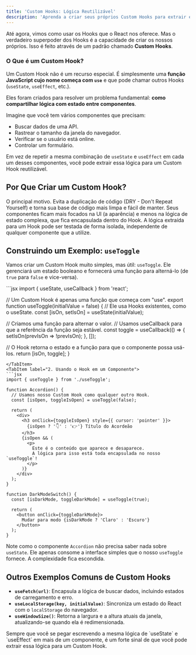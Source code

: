 ```yaml
---
title: 'Custom Hooks: Lógica Reutilizável'
description: 'Aprenda a criar seus próprios Custom Hooks para extrair e compartilhar lógica com estado (stateful logic) entre múltiplos componentes.'
---
```



Até agora, vimos como usar os Hooks que o React nos oferece. Mas o verdadeiro superpoder dos Hooks é a capacidade de criar os nossos próprios. Isso é feito através de um padrão chamado **Custom Hooks**.

### O Que é um Custom Hook?

Um Custom Hook não é um recurso especial. É simplesmente uma **função JavaScript cujo nome começa com `use`** e que pode chamar outros Hooks (`useState`, `useEffect`, etc.).

Eles foram criados para resolver um problema fundamental: **como compartilhar lógica com estado entre componentes**.

Imagine que você tem vários componentes que precisam:
-   Buscar dados de uma API.
-   Rastrear o tamanho da janela do navegador.
-   Verificar se o usuário está online.
-   Controlar um formulário.

Em vez de repetir a mesma combinação de `useState` e `useEffect` em cada um desses componentes, você pode extrair essa lógica para um Custom Hook reutilizável.

## Por Que Criar um Custom Hook?

<CardGrid>
	<Card title="♻️ Reutilização de Lógica ">
		O principal motivo. Evita a duplicação de código (DRY - Don't Repeat Yourself) e torna sua base de código mais limpa e fácil de manter.
	</Card>
	<Card title="🧼 Componentes Mais Limpos">
		Seus componentes ficam mais focados na UI (a aparência) e menos na lógica de estado complexa, que fica encapsulada dentro do Hook.
	</Card>
    <Card title="✅ Testes Simplificados">
		A lógica extraída para um Hook pode ser testada de forma isolada, independente de qualquer componente que a utilize.
	</Card>
</CardGrid>

## Construindo um Exemplo: `useToggle`

Vamos criar um Custom Hook muito simples, mas útil: `useToggle`. Ele gerenciará um estado booleano e fornecerá uma função para alterná-lo (de `true` para `false` e vice-versa).

<Tabs>
<TabItem label="1. O Custom Hook: useToggle.js">
```jsx
import { useState, useCallback } from 'react';

// Um Custom Hook é apenas uma função que começa com "use".
export function useToggle(initialValue = false) {
  // Ele usa Hooks existentes, como o useState.
  const [isOn, setIsOn] = useState(initialValue);

  // Criamos uma função para alternar o valor.
  // Usamos useCallback para que a referência da função seja estável.
  const toggle = useCallback(() => {
    setIsOn(prevIsOn => !prevIsOn);
  }, []);

  // O Hook retorna o estado e a função para que o componente possa usá-los.
  return [isOn, toggle];
}
```
</TabItem>
<TabItem label="2. Usando o Hook em um Componente">
```jsx
import { useToggle } from './useToggle';

function Accordion() {
  // Usamos nosso Custom Hook como qualquer outro Hook.
  const [isOpen, toggleIsOpen] = useToggle(false);

  return (
    <div>
      <h3 onClick={toggleIsOpen} style={{ cursor: 'pointer' }}>
        {isOpen ? '👇' : '👉'} Título do Acordeão
      </h3>
      {isOpen && (
        <p>
          Este é o conteúdo que aparece e desaparece.
          A lógica para isso está toda encapsulada no nosso `useToggle`!
        </p>
      )}
    </div>
  );
}

function DarkModeSwitch() {
  const [isDarkMode, toggleDarkMode] = useToggle(true);
  
  return (
    <button onClick={toggleDarkMode}>
      Mudar para modo {isDarkMode ? 'Claro' : 'Escuro'}
    </button>
  );
}
```
</TabItem>
</Tabs>

Note como o componente `Accordion` não precisa saber nada sobre `useState`. Ele apenas consome a interface simples que o nosso `useToggle` fornece. A complexidade fica escondida.

## Outros Exemplos Comuns de Custom Hooks

-   **`useFetch(url)`**: Encapsula a lógica de buscar dados, incluindo estados de carregamento e erro.
-   **`useLocalStorage(key, initialValue)`**: Sincroniza um estado do React com o `localStorage` do navegador.
-   **`useWindowSize()`**: Retorna a largura e a altura atuais da janela, atualizando-se quando ela é redimensionada.

<Aside type="tip">
Sempre que você se pegar escrevendo a mesma lógica de `useState` e `useEffect` em mais de um componente, é um forte sinal de que você pode extrair essa lógica para um Custom Hook.
</Aside>




